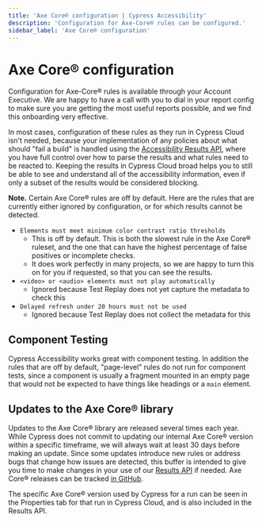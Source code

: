 ```yaml
---
title: 'Axe Core® configuration | Cypress Accessibility'
description: 'Configuration for Axe-Core® rules can be configured.'
sidebar_label: 'Axe Core® configuration'
---
```


<ProductHeading product="accessibility" />

# Axe Core® configuration

Configuration for Axe-Core® rules is available through your Account Executive. We are happy to have a call with you to dial in your report config to make sure you are getting the most useful reports possible, and we find this onboarding very effective.

In most cases, configuration of these rules as they run in Cypress Cloud isn't needed, because your implementation of any policies about what should "fail a build" is handled using the [Accessibility Results API](/accessibility/results-api), where you have full control over how to parse the results and what rules need to be reacted to. Keeping the results in Cypress Cloud broad helps you to still be able to see and understand all of the accessibility information, even if only a subset of the results would be considered blocking.

**Note.** Certain Axe Core® rules are off by default. Here are the rules that are currently either ignored by configuration, or for which results cannot be detected.

- `Elements must meet minimum color contrast ratio thresholds`
  - This is off by default. This is both the slowest rule in the Axe Core® ruleset, and the one that can have the highest percentage of false positives or incomplete checks.
  - It does work perfectly in many projects, so we are happy to turn this on for you if requested, so that you can see the results.
- `<video> or <audio> elements must not play automatically`
  - Ignored because Test Replay does not yet capture the metadata to check this
- `Delayed refresh under 20 hours must not be used`
  - Ignored because Test Replay does not collect the metadata for this

## Component Testing

Cypress Accessibility works great with component testing. In addition the rules that are off by default, "page-level" rules do not run for component tests, since a component is usually a fragment mounted in an empty page that would not be expected to have things like headings or a `main` element.

## Updates to the Axe Core® library

Updates to the Axe Core® library are released several times each year. While Cypress does not commit to updating our internal Axe Core® version within a specific timeframe, we will always wait at least 30 days before making an update.
Since some updates introduce new rules or address bugs that change how issues are detected, this buffer is intended to give you time to make changes in your use of our [Results API](/accessibility/results-api) if needed. Axe Core® releases can be tracked [in GitHub](https://github.com/dequelabs/axe-core/releases).

The specific Axe Core® version used by Cypress for a run can be seen in the Properties tab for that run in Cypress Cloud, and is also included in the Results API.
